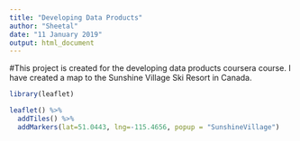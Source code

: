 ```yaml
---
title: "Developing Data Products"
author: "Sheetal"
date: "11 January 2019"
output: html_document
---
```


#This project is created for the developing data products coursera course. 
I have created a map to the Sunshine Village Ski Resort in Canada.

```r
library(leaflet)

leaflet() %>%
  addTiles() %>%
  addMarkers(lat=51.0443, lng=-115.4656, popup = "SunshineVillage")
```

